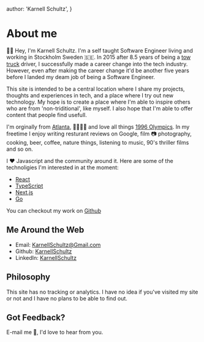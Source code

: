   author: 'Karnell Schultz',
}

# About me

🤙🏾 Hey, I'm Karnell Schultz. I'm a self taught Software Engineer
living and working in Stockholm Sweden 🇸🇪. In 2015 after 8.5 years of
being a [tow truck](https://wsvn.com/wp-content/uploads/sites/2/2018/08/aaa-tow-truck.jpg?quality=60&strip=color&w=1024) 
driver, I successfully made a career change into the
tech industry. However, even after making the career change it'd be
another five years before I landed my deam job of being a Software
Engineer.

This site is intended to be a central location where I share my
projects, thoughts and experiences in tech, and a place where I try
out new technology. My hope is to create a place where I'm able to
inspire others who are from 'non-triditional', like myself. I also
hope that I'm able to offer content that people find usefull.

I'm orginally from [Atlanta](https://sv.wikipedia.org/wiki/Atlanta),
🦅🇺🇸🦅 and love all things
[1996 Olympics](https://www.olympic.org/atlanta-1996). In my freetime
I enjoy writing resturant reviews on Google, film 📷 photography,
cooking, beer, coffee, nature things, listening to music, 90's
thriller films and so on.

I ❤️ Javascript and the community around it. Here are some of the
technoligies I'm interested in at the moment:

- [React](https://reactjs.org/)
- [TypeScript](https://www.typescriptlang.org/)
- [Next.js](https://nextjs.org/)
- [Go](https://go.dev/)

You can checkout my work on
[Github](https://github.com/KarnellSchultz)

## Me Around the Web

- Email: [KarnellSchultz@Gmail.com](mailto:KarnellSchultz@gmail.com)
- Github: [KarnellSchultz](https://github.com/KarnellSchultz)
- LinkedIn:
  [KarnellSchultz](https://www.linkedin.com/in/karnell-schultz-a30bb33b/)

## Philosophy

This site has no tracking or analytics. I have no idea if you've
visited my site or not and I have no plans to be able to find out.

## Got Feedback?

E-mail me 📨, I'd love to hear from you.

